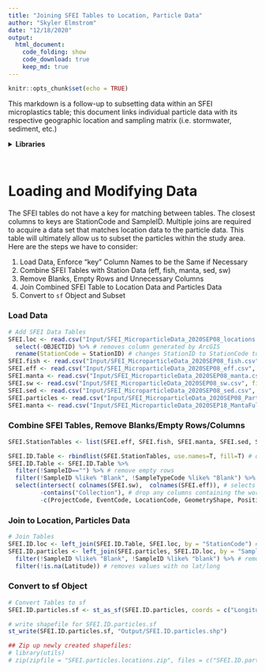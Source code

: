 ```yaml
---
title: "Joining SFEI Tables to Location, Particle Data"
author: "Skyler Elmstrom"
date: "12/18/2020"
output:
  html_document:
    code_folding: show
    code_download: true
    keep_md: true
---
```


```r
knitr::opts_chunk$set(echo = TRUE)
```

This markdown is a follow-up to subsetting data within an SFEI microplastics table; this document links individual particle data with its respective geographic location and sampling matrix (i.e. stormwater, sediment, etc.)

<details>
  <summary><b>Libraries</b></summary>
```r
library(data.table)
library(sf)
library(tidyverse)
library(knitr)
```
</details>
<br>

# Loading and Modifying Data

The SFEI tables do not have a key for matching between tables. The closest columns to keys are StationCode and SampleID. Multiple joins are required to acquire a data set that matches location data to the particle data. This table will ultimately allow us to subset the particles within the study area. Here are the steps we have to consider:

1. Load Data, Enforce "key" Column Names to be the Same if Necessary
2. Combine SFEI Tables with Station Data (eff, fish, manta, sed, sw)
3. Remove Blanks, Empty Rows and Unnecessary Columns
4. Join Combined SFEI Table to Location Data and Particles Data
5. Convert to `sf` Object and Subset

### Load Data
<!-- Loading Data Tables -->
```r
# Add SFEI Data Tables
SFEI.loc <- read.csv("Input/SFEI_MicroparticleData_2020SEP08_locations.csv", fileEncoding="UTF-8-BOM") %>%
  select(-OBJECTID) %>% # removes column generated by ArcGIS
  rename(StationCode = StationID) # changes StationID to StationCode to match SFEI tables
SFEI.fish <- read.csv("Input/SFEI_MicroparticleData_2020SEP08_fish.csv", fileEncoding="UTF-8-BOM")
SFEI.eff <- read.csv("Input/SFEI_MicroparticleData_2020SEP08_eff.csv", fileEncoding="UTF-8-BOM")
SFEI.manta <- read.csv("Input/SFEI_MicroparticleData_2020SEP08_manta.csv", fileEncoding="UTF-8-BOM")
SFEI.sw <- read.csv("Input/SFEI_MicroparticleData_2020SEP08_sw.csv", fileEncoding="UTF-8-BOM")
SFEI.sed <- read.csv("Input/SFEI_MicroparticleData_2020SEP08_sed.csv", fileEncoding="UTF-8-BOM")
SFEI.particles <- read.csv("Input/SFEI_MicroparticleData_2020SEP08_Particles.csv", fileEncoding="UTF-8-BOM")
SFEI.manta <- read.csv("Input/SFEI_MicroparticleData_2020SEP18_MantaFullCoordinates.csv", fileEncoding="UTF-8-BOM")
```

### Combine SFEI Tables, Remove Blanks/Empty Rows/Columns
```r
SFEI.StationTables <- list(SFEI.eff, SFEI.fish, SFEI.manta, SFEI.sed, SFEI.sw)

SFEI.ID.Table <- rbindlist(SFEI.StationTables, use.names=T, fill=T) # quickly combines list of tables and removes duplicate columns
SFEI.ID.Table <- SFEI.ID.Table %>%
  filter(!SampleID=="") %>% # remove empty rows
  filter(!SampleID %like% "Blank", !SampleTypeCode %like% "Blank") %>% # remove all blank rows
  select(intersect( colnames(SFEI.sw),  colnames(SFEI.eff)), # selects only matching columns from two smallest tables
         -contains("Collection"), # drop any columns containing the word collection
         -c(ProjectCode, EventCode, LocationCode, GeometryShape, PositionWaterColumn, SampleTypeCode)) # drops remaining unwanted columns
```

### Join to Location, Particles Data
```r
# Join Tables
SFEI.ID.loc <- left_join(SFEI.ID.Table, SFEI.loc, by = "StationCode") # joins sample matrix tables to sample locations
SFEI.ID.particles <- left_join(SFEI.particles, SFEI.ID.loc, by = "SampleID") %>% #joins sample matrix location table to particles table
  filter(!SampleID %like% "Blank", !SampleID %like% "blank") %>% # removes all blank rows
  filter(!is.na(Latitude)) # removes values with no lat/long
```

### Convert to sf Object
```r
# Convert Tables to sf
SFEI.ID.particles.sf <- st_as_sf(SFEI.ID.particles, coords = c("Longitude", "Latitude"), crs = "WGS84")

# write shapefile for SFEI.ID.particles.sf
st_write(SFEI.ID.particles.sf, "Output/SFEI.ID.particles.shp")

## Zip up newly created shapefiles:
# library(utils)
# zip(zipfile = "SFEI.particles.locations.zip", files = c("SFEI.ID.particles.dbf", "SFEI.ID.particles.prj", "SFEI.ID.particles.shp", "SFEI.ID.particles.shx")) 


```





